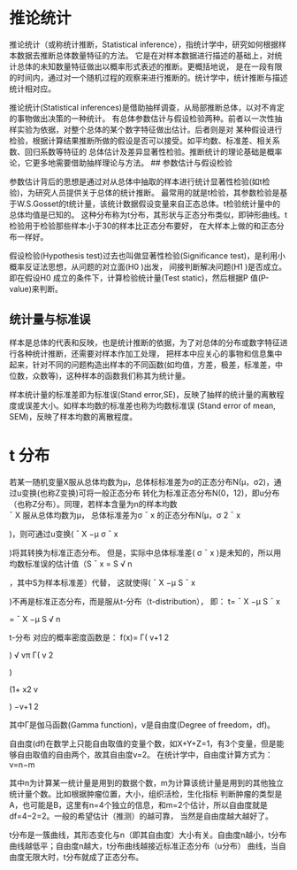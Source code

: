 # 推论统计
推论统计（或称统计推断，Statistical inference），指统计学中，研究如何根据样本数据去推断总体数量特征的方法。 它是在对样本数据进行描述的基础上，对统计总体的未知数量特征做出以概率形式表述的推断。更概括地说， 是在一段有限的时间内，通过对一个随机过程的观察来进行推断的。统计学中，统计推断与描述统计相对应。

推论统计(Statistical inferences)是借助抽样调查，从局部推断总体，以对不肯定的事物做出决策的一种统计。 有总体参数估计与假设检验两种。前者以一次性抽样实验为依据，对整个总体的某个数字特征做出估计。后者则是对 某种假设进行检验，根据计算结果推断所做的假设是否可以接受。如平均数、标准差、相关系数、回归系数等特征的 总体估计及差异显著性检验。推断统计的理论基础是概率论，它更多地需要借助抽样理论与方法。
## 参数估计与假设检验

参数估计背后的思想是通过对从总体中抽取的样本进行统计显著性检验(如t检验)，为研究人员提供关于总体的统计推断。 最常用的就是t检验，其参数检验是基于W.S.Gosset的t统计量，该统计数据假设变量来自正态总体。t检验统计量中的总体均值是已知的。 这种分布称为t分布，其形状与正态分布类似，即钟形曲线。t检验用于检验那些样本小于30的样本比正态分布要好， 在大样本上做的和正态分布一样好。

假设检验(Hypothesis test)过去也叫做显著性检验(Significance test)，是利用小概率反证法思想，从问题的对立面(H0 
 )出发， 间接判断解决问题(H1 
 )是否成立。即在假设H0 
 成立的条件下，计算检验统计量(Test static)，然后根据P 
 值(P-value)来判断。

## 统计量与标准误
样本是总体的代表和反映，也是统计推断的依据，为了对总体的分布或数字特征进行各种统计推断，还需要对样本作加工处理， 把样本中应关心的事物和信息集中起来，针对不同的问题构造出样本的不同函数(如均值，方差，极差，标准差，中位数，众数等)，这种样本的函数我们称其为统计量。

样本统计量的标准差即为标准误(Stand error,SE)，反映了抽样的统计量的离散程度或误差大小。如样本均数的标准差也称为均数标准误 (Stand error of mean, SEM)，反映了样本均数的离散程度。

# t 分布
若某一随机变量X服从总体均数为μ，总体标标准差为σ的正态分布N(μ，σ2)，通过u变换(也称Z变换)可将一般正态分布 转化为标准正态分布N(0，12)，即u分布（也称Z分布）。同理，若样本含量为n的样本均数  
ˉ
X
  服从总体均数为μ， 总体标准差为σ 
ˉ
x
 的正态分布N(μ，σ
2
ˉ
x
 
)，则可通过u变换(
ˉ
X
 −μ
σ 
ˉ
x
 
 
)将其转换为标准正态分布。 但是，实际中总体标准差( σ 
ˉ
x
  )是未知的，所以用均数标准误的估计值（S 
ˉ
x
 =
S
√
n
 
，其中S为样本标准差）代替， 这就使得(
ˉ
X
 −μ
S 
ˉ
x
 
 
)不再是标准正态分布，而是服从t-分布（t-distribution）， 即：
t=
ˉ
X
 −μ
S 
ˉ
x
 
 
=
ˉ
X
 −μ
S
√
n
 
 

t-分布 对应的概率密度函数是：
f(x)=
Γ(
v+1
2
 
)
√
vπ
Γ(
v
2
 
)
 
(1+
x2
v
 
)
−v+1
2
 

其中Γ是伽马函数(Gamma function)，v是自由度(Degree of freedom，df)。

自由度(df)在数学上只能自由取值的变量个数，如X+Y+Z=1，有3个变量，但是能够自由取值的自由两个，故其自由度v=2。 在统计学中，自由度计算方式为：
v=n−m

其中n为计算某一统计量是用到的数据个数，m为计算该统计量是用到的其他独立统计量个数。比如根据肿瘤位置，大小，组织活检，生化指标 判断肿瘤的类型是A，也可能是B，这里有n=4个独立的信息，和m=2个估计，所以自由度就是df=4−2=2。一般的希望估计（推测）的越可靠， 当然是自由度越大越好了。

t分布是一簇曲线，其形态变化与n（即其自由度）大小有关。自由度n越小，t分布曲线越低平；自由度n越大，t分布曲线越接近标准正态分布（u分布） 曲线，当自由度无限大时，t分布就成了正态分布。

